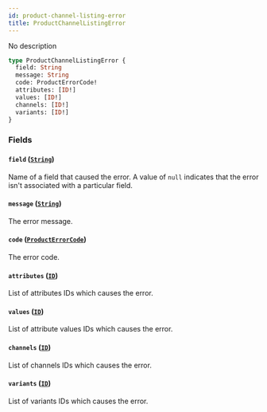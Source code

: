 ```yaml
---
id: product-channel-listing-error
title: ProductChannelListingError
---
```



No description

```graphql
type ProductChannelListingError {
  field: String
  message: String
  code: ProductErrorCode!
  attributes: [ID!]
  values: [ID!]
  channels: [ID!]
  variants: [ID!]
}
```


### Fields

#### `field` ([`String`](../../../developer/api-reference/scalars/string))

Name of a field that caused the error. A value of `null` indicates that the error isn't associated with a particular field.


#### `message` ([`String`](../../../developer/api-reference/scalars/string))

The error message.


#### `code` ([`ProductErrorCode`](../../../developer/api-reference/enums/product-error-code))

The error code.


#### `attributes` ([`ID`](../../../developer/api-reference/scalars/id))

List of attributes IDs which causes the error.


#### `values` ([`ID`](../../../developer/api-reference/scalars/id))

List of attribute values IDs which causes the error.


#### `channels` ([`ID`](../../../developer/api-reference/scalars/id))

List of channels IDs which causes the error.


#### `variants` ([`ID`](../../../developer/api-reference/scalars/id))

List of variants IDs which causes the error.




